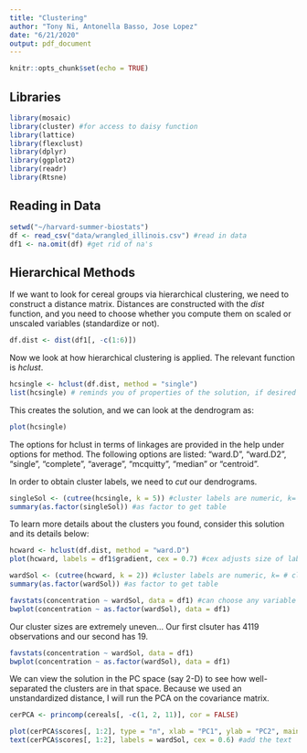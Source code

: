 ```yaml
---
title: "Clustering"
author: "Tony Ni, Antonella Basso, Jose Lopez"
date: "6/21/2020"
output: pdf_document
---
```


```r
knitr::opts_chunk$set(echo = TRUE)
```

## Libraries
```r
library(mosaic) 
library(cluster) #for access to daisy function
library(lattice)
library(flexclust)
library(dplyr)
library(ggplot2)
library(readr)
library(Rtsne)
```

## Reading in Data

```r
setwd("~/harvard-summer-biostats")
df <- read_csv("data/wrangled_illinois.csv") #read in data
df1 <- na.omit(df) #get rid of na's
```

## Hierarchical Methods

If we want to look for cereal groups via hierarchical clustering, we need to construct a distance matrix. Distances are constructed with the *dist* function, and you need to choose whether you compute them on scaled or unscaled variables (standardize or not). 

```r
df.dist <- dist(df1[, -c(1:6)])
```

Now we look at how hierarchical clustering is applied. The relevant function is *hclust*. 

```r
hcsingle <- hclust(df.dist, method = "single") 
list(hcsingle) # reminds you of properties of the solution, if desired
```

This creates the solution, and we can look at the dendrogram as:

```r
plot(hcsingle)
```

The options for hclust in terms of linkages are provided in the help under options for method. The following options are listed: "ward.D", "ward.D2", "single", "complete", "average", "mcquitty", "median" or "centroid".

In order to obtain cluster labels, we need to *cut* our dendrograms.

```r
singleSol <- (cutree(hcsingle, k = 5)) #cluster labels are numeric, k= # clusters
summary(as.factor(singleSol)) #as factor to get table
```

To learn more details about the clusters you found, consider this solution and its details below:

```r
hcward <- hclust(df.dist, method = "ward.D") 
plot(hcward, labels = df1$gradient, cex = 0.7) #cex adjusts size of label

wardSol <- (cutree(hcward, k = 2)) #cluster labels are numeric, k= # clusters
summary(as.factor(wardSol)) #as factor to get table

favstats(concentration ~ wardSol, data = df1) #can choose any variable
bwplot(concentration ~ as.factor(wardSol), data = df1)
```

Our cluster sizes are extremely uneven... Our first clsuter has 4119 observations and our second has 19.

```r
favstats(concentration ~ wardSol, data = df1) 
bwplot(concentration ~ as.factor(wardSol), data = df1)
```

We can view the solution in the PC space (say 2-D) to see how well-separated the clusters are in that space. Because we used an unstandardized distance, I will run the PCA on the covariance matrix.

```r
cerPCA <- princomp(cereals[, -c(1, 2, 11)], cor = FALSE)

plot(cerPCA$scores[, 1:2], type = "n", xlab = "PC1", ylab = "PC2", main = "Ward's Three cluster solution") #blank!
text(cerPCA$scores[, 1:2], labels = wardSol, cex = 0.6) #add the text
```